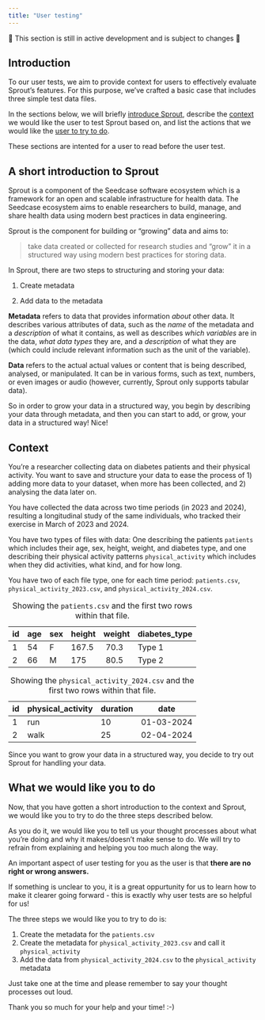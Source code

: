 ```yaml
---
title: "User testing"
---
```


::: callout-warning
🚧 This section is still in active development and is subject to changes
🚧
:::

<!-- TODO: Where should this file be located? Maybe the `team` repo because it provides context for internal user testing? -->

## Introduction

To our user tests, we aim to provide context for users to effectively
evaluate Sprout's features. For this purpose, we've crafted a basic case
that includes three simple test data files.

In the sections below, we will briefly [introduce
Sprout](#introduction), describe the
[context](#context) we would like the user to test Sprout based on, and
list the actions that we would like the [user to try to
do](#user-actions).

These sections are intented for a user to read before the user test.

## A short introduction to Sprout {#introduction}

Sprout is a component of the Seedcase software ecosystem which is a
framework for an open and scalable infrastructure for health data. The
Seedcase ecosystem aims to enable researchers to build, manage, and
share health data using modern best practices in data engineering.

Sprout is the component for building or "growing" data and aims to:

> take data created or collected for research studies and "grow" it in a
> structured way using modern best practices for storing data.

<!-- Should we scrap the rest of this section to allow the user to exploring this by themselves? This might facilitate the testing of how intuitve the flow and structure of Sprout is in a more "natural manner" where users might not have these definitions at hand/have read the documentation for this -->

In Sprout, there are two steps to structuring and storing your data:

1.  Create metadata

2.  Add data to the metadata

**Metadata** refers to data that provides information *about* other
data. It describes various attributes of data, such as the *name* of the
metadata and a *description* of what it contains, as well as describes
*which variables* are in the data, *what data types* they are, and a
*description* of what they are (which could include relevant information
such as the unit of the variable).

**Data** refers to the actual actual values or content that is being
described, analysed, or manipulated. It can be in various forms, such as
text, numbers, or even images or audio (however, currently, Sprout only
supports tabular data).

So in order to grow your data in a structured way, you begin by
describing your data through metadata, and then you can start to add, or
grow, your data in a structured way! Nice!

## Context {#context}

You're a researcher collecting data on diabetes patients and their
physical activity. You want to save and structure your data to ease the process
of 1) adding more data to your dataset, when more has been collected,
and 2) analysing the data later on.

You have collected the data across two time periods (in 2023 and 2024),
resulting a longitudinal study of the same individuals,
who tracked their exercise in March of 2023 and 2024.

You have two types of files with data: One describing the patients
`patients` which includes their age, sex, height, weight, and diabetes
type, and one describing their physical activity patterns `physical_activity` which
includes when they did activities, what kind, and for how long.

You have two of each file type, one for each time period:
`patients.csv`, `physical_activity_2023.csv`, and `physical_activity_2024.csv`.

| id  | age | sex | height | weight | diabetes_type |
|-----|-----|-----|--------|--------|---------------|
| 1  | 54  | F   | 167.5  |  70.3  | Type 1         |
| 2  | 66  | M   | 175    |  80.5  | Type 2         |

: Showing the `patients.csv` and the first two rows within that file.

| id  | physical_activity | duration | date  |
|-----|---------------|----------|-----------|
| 1  | run           | 10       | 01-03-2024 |
| 2  | walk          | 25       | 02-04-2024 |

: Showing the `physical_activity_2024.csv` and the first two rows within that
file.

Since you want to grow your data in a structured way, you decide to try
out Sprout for handling your data.

## What we would like you to do {#user-actions}

Now, that you have gotten a short introduction to the context and
Sprout, we would like you to try to do the three steps described below.

As you do it, we would like you to tell us your thought processes about
what you're doing and why it makes/doesn't make sense to do. We will try
to refrain from explaining and helping you too much along the way.

::: callout-note
An important aspect of user testing for you as the user is that **there
are no right or wrong answers.**

If something is unclear to you, it is a great oppurtunity for us to
learn how to make it clearer going forward - this is exactly why user
tests are so helpful for us!
:::

The three steps we would like you to try to do is:

1.  Create the metadata for the `patients.csv`
2.  Create the metadata for `physical_activity_2023.csv` and call it `physical_activity`
3.  Add the data from `physical_activity_2024.csv` to the `physical_activity` metadata

Just take one at the time and please remember to say your thought
processes out loud.

Thank you so much for your help and your time! :-)